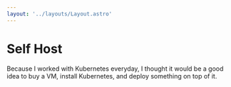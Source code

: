 ```yaml
---
layout: '../layouts/Layout.astro'
---
```


# Self Host 

Because I worked with Kubernetes everyday, I thought it would be a good idea to buy a VM, install Kubernetes, and deploy something on top of it.
